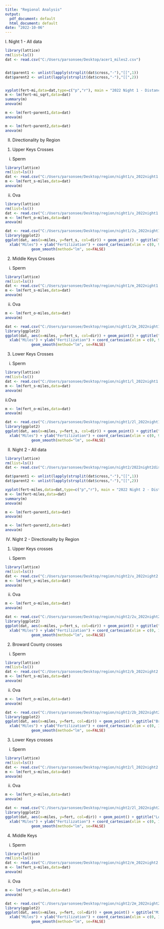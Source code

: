 ```yaml
---
title: "Regional Analysis"
output:
  pdf_document: default
  html_document: default
date: "2022-10-06"
---
```



I. Night 1 - All data 

```r
library(lattice)
rm(list=ls())
dat <- read.csv("C:/Users/parsonsee/Desktop/acer1_miles2.csv")


dat$parent1 <- unlist(lapply(strsplit(dat$cross,"-"),"[[",1))
dat$parent2 <- unlist(lapply(strsplit(dat$cross,"-"),"[[",2))


xyplot(fert~mi,data=dat,type=c("p","r"), main = "2022 Night 1 - Distance (mi) vs. Fertilization")
m <- lm(fert~mi_sqrt,data=dat)
summary(m)
anova(m)
```

```r

m <- lm(fert~parent1,data=dat)
anova(m)
```



```r
m <- lm(fert~parent2,data=dat)
anova(m)
```

II. Directionality by Region




1. Upper Keys Crosses 

i. Sperm 
```r
library(lattice)
rm(list=ls())
dat <- read.csv("C:/Users/parsonsee/Desktop/region/night1/u_2022night1.csv")
m <- lm(fert_s~miles,data=dat)
anova(m)
```

ii. Ova 
```r
library(lattice)
rm(list=ls())
dat <- read.csv("C:/Users/parsonsee/Desktop/region/night1/u_2022night1.csv")
m <- lm(fert_o~miles,data=dat)
anova(m)
```

```r
dat <- read.csv("C:/Users/parsonsee/Desktop/region/night1/2u_2022night1.csv")
library(ggplot2)
ggplot(dat, aes(x=miles, y=fert_s, col=dir)) + geom_point() + ggtitle("Upper Keys Crosses") +
  xlab("Miles") + ylab("Fertilization") + coord_cartesian(xlim = c(0, 90), ylim = c(0, 100)) +
            geom_smooth(method="lm", se=FALSE)
```

2. Middle Keys Crosses 

i. Sperm 
```r
library(lattice)
rm(list=ls())
dat <- read.csv("C:/Users/parsonsee/Desktop/region/night1/m_2022night1.csv")
m <- lm(fert_s~miles,data=dat)
anova(m)
```

ii. Ova 
```r
m <- lm(fert_o~miles,data=dat)
anova(m)
```

```r
dat <- read.csv("C:/Users/parsonsee/Desktop/region/night1/2m_2022night1.csv")
library(ggplot2)
ggplot(dat, aes(x=miles, y=fert_s, col=dir)) + geom_point() + ggtitle("Middle Keys Crosses") +
  xlab("Miles") + ylab("Fertilization") + coord_cartesian(xlim = c(0, 90), ylim = c(0, 100)) +
            geom_smooth(method="lm", se=FALSE)
```

3. Lower Keys Crosses 

i. Sperm
```r
library(lattice)
rm(list=ls())
dat <- read.csv("C:/Users/parsonsee/Desktop/region/night1/l_2022night1.csv")
m <- lm(fert_s~miles,data=dat)
anova(m)
```

ii.Ova
```r
m <- lm(fert_o~miles,data=dat)
anova(m)
```

```r
dat <- read.csv("C:/Users/parsonsee/Desktop/region/night1/2l_2022night1.csv")
library(ggplot2)
ggplot(dat, aes(x=miles, y=fert_s, col=dir)) + geom_point() + ggtitle("Lower Keys Crosses") +
  xlab("Miles") + ylab("Fertilization") + coord_cartesian(xlim = c(0, 90), ylim = c(0, 100)) +
            geom_smooth(method="lm", se=FALSE)
```

II. Night 2 - All data 

```r
library(lattice)
rm(list=ls())
dat <- read.csv("C:/Users/parsonsee/Desktop/region/night2/2022night2dist.csv")

dat$parent1 <- unlist(lapply(strsplit(dat$cross,"-"),"[[",1))
dat$parent2 <- unlist(lapply(strsplit(dat$cross,"-"),"[[",2))

xyplot(fert~miles,data=dat,type=c("p","r"), main = "2022 Night 2 - Distance (mi) vs. Fertilization", xlab = "Miles", ylab = "Fertilization")
m <- lm(fert~miles,data=dat)
summary(m)
anova(m)
```

```r

m <- lm(fert~parent1,data=dat)
anova(m)
```



```r
m <- lm(fert~parent2,data=dat)
anova(m)
```


IV. Night 2 - Directionality by Region 


1. Upper Keys crosses

i. Sperm
```r
library(lattice)
rm(list=ls())
dat <- read.csv("C:/Users/parsonsee/Desktop/region/night2/u_2022night2.csv")
m <- lm(fert_s~miles,data=dat)
anova(m)
```

ii. Ova
```r
m <- lm(fert_o~miles,data=dat)
anova(m)
```


```r
dat <- read.csv("C:/Users/parsonsee/Desktop/region/night2/2u_2022night2.csv")
library(ggplot2)
ggplot(dat, aes(x=miles, y=fert_s, col=dir)) + geom_point() + ggtitle("Upper Keys Crosses") +
  xlab("Miles") + ylab("Fertilization") + coord_cartesian(xlim = c(0, 160), ylim = c(0, 100)) +
            geom_smooth(method="lm", se=FALSE)
```

2. Broward County crosses 

i. Sperm 
```r
library(lattice)
rm(list=ls())
dat <- read.csv("C:/Users/parsonsee/Desktop/region/night2/b_2022night2.csv")
m <- lm(fert_s~miles,data=dat)
anova(m)
```



ii. Ova
```r
m <- lm(fert_o~miles,data=dat)
anova(m)
```

```r
dat <- read.csv("C:/Users/parsonsee/Desktop/region/night2/2b_2022night2.csv")
library(ggplot2)
ggplot(dat, aes(x=miles, y=fert, col=dir)) + geom_point() + ggtitle("Broward County Crosses") +
  xlab("Miles") + ylab("Fertilization") + coord_cartesian(xlim = c(0, 160), ylim = c(0, 100)) +
            geom_smooth(method="lm", se=FALSE)
```

3. Lower Keys crosses 

i. Sperm 
```r
library(lattice)
rm(list=ls())
dat <- read.csv("C:/Users/parsonsee/Desktop/region/night2/l_2022night2.csv")
m <- lm(fert_s~miles,data=dat)
anova(m)
```

ii. Ova
```r
m <- lm(fert_o~miles,data=dat)
anova(m)
```


```r
dat <- read.csv("C:/Users/parsonsee/Desktop/region/night2/2l_2022night2.csv")
library(ggplot2)
ggplot(dat, aes(x=miles, y=fert, col=dir)) + geom_point() + ggtitle("Lower Keys Crosses") +
  xlab("Miles") + ylab("Fertilization") + coord_cartesian(xlim = c(0, 160), ylim = c(0, 100)) +
            geom_smooth(method="lm", se=FALSE)
```

4. Middle Keys 

i. Sperm 
```r
library(lattice)
rm(list=ls())
dat <- read.csv("C:/Users/parsonsee/Desktop/region/night2/m_2022night2.csv")
m <- lm(fert_s~miles,data=dat)
anova(m)
```

ii. Ova
```r
m <- lm(fert_o~miles,data=dat)
anova(m)
```


```r
dat <- read.csv("C:/Users/parsonsee/Desktop/region/night2/2m_2022night2.csv")
library(ggplot2)
ggplot(dat, aes(x=miles, y=fert, col=dir)) + geom_point() + ggtitle("Middle Keys Crosses") +
  xlab("Miles") + ylab("Fertilization") + coord_cartesian(xlim = c(0, 160), ylim = c(0, 100)) +
            geom_smooth(method="lm", se=FALSE)
```
